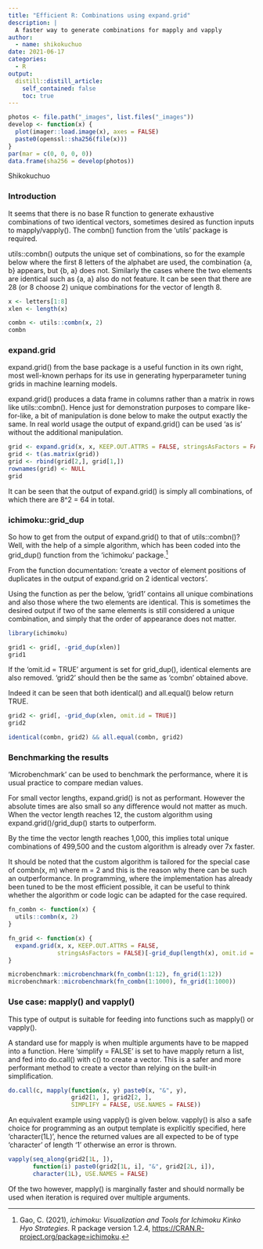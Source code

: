```yaml
---
title: "Efficient R: Combinations using expand.grid"
description: |
  A faster way to generate combinations for mapply and vapply
author:
  - name: shikokuchuo
date: 2021-06-17
categories:
  - R
output:
  distill::distill_article:
    self_contained: false
    toc: true
---
```


```r

photos <- file.path("_images", list.files("_images"))
develop <- function(x) {
  plot(imager::load.image(x), axes = FALSE)
  paste0(openssl::sha256(file(x)))
}
par(mar = c(0, 0, 0, 0))
data.frame(sha256 = develop(photos))

```
<aside> Shikokuchuo </aside>

### Introduction

It seems that there is no base R function to generate exhaustive combinations of two identical vectors, sometimes desired as function inputs to mapply/vapply(). The combn() function from the 'utils' package is required.

utils::combn() outputs the unique set of combinations, so for the example below where the first 8 letters of the alphabet are used, the combination {a, b} appears, but {b, a} does not. Similarly the cases where the two elements are identical such as {a, a} also do not feature. It can be seen that there are 28 (or 8 choose 2) unique combinations for the vector of length 8. 

```r
x <- letters[1:8]
xlen <- length(x)

combn <- utils::combn(x, 2)
combn
```

### expand.grid

expand.grid() from the base package is a useful function in its own right, most well-known perhaps for its use in generating hyperparameter tuning grids in machine learning models.

expand.grid() produces a data frame in columns rather than a matrix in rows like utils::combn(). Hence just for demonstration purposes to compare like-for-like, a bit of manipulation is done below to make the output exactly the same. In real world usage the output of expand.grid() can be used 'as is' without the additional manipulation.

```r
grid <- expand.grid(x, x, KEEP.OUT.ATTRS = FALSE, stringsAsFactors = FALSE)
grid <- t(as.matrix(grid))
grid <- rbind(grid[2,], grid[1,])
rownames(grid) <- NULL
grid
```

It can be seen that the output of expand.grid() is simply all combinations, of which there are 8^2 = 64 in total.

### ichimoku::grid_dup

So how to get from the output of expand.grid() to that of utils::combn()? Well, with the help of a simple algorithm, which has been coded into the grid_dup() function from the 'ichimoku' package.^[Gao, C. (2021), *ichimoku: Visualization and Tools for Ichimoku Kinko Hyo Strategies*. R package version 1.2.4, <https://CRAN.R-project.org/package=ichimoku>.]

From the function documentation: 'create a vector of element positions of duplicates in the output of expand.grid on 2 identical vectors'.

Using the function as per the below, 'grid1' contains all unique combinations and also those where the two elements are identical. This is sometimes the desired output if two of the same elements is still considered a unique combination, and simply that the order of appearance does not matter.

```r
library(ichimoku)

grid1 <- grid[, -grid_dup(xlen)]
grid1

```

If the 'omit.id = TRUE' argument is set for grid_dup(), identical elements are also removed. 'grid2' should then be the same as 'combn' obtained above.

Indeed it can be seen that both identical() and all.equal() below return TRUE.

```r
grid2 <- grid[, -grid_dup(xlen, omit.id = TRUE)]
grid2

identical(combn, grid2) && all.equal(combn, grid2)
```

### Benchmarking the results

'Microbenchmark' can be used to benchmark the performance, where it is usual practice to compare median values.

For small vector lengths, expand.grid() is not as performant. However the absolute times are also small so any difference would not matter as much. When the vector length reaches 12, the custom algorithm using expand.grid()/grid_dup() starts to outperform.

By the time the vector length reaches 1,000, this implies total unique combinations of 499,500 and the custom algorithm is already over 7x faster.

It should be noted that the custom algorithm is tailored for the special case of combn(x, m) where m = 2 and this is the reason why there can be such an outperformance. In programming, where the implementation has already been tuned to be the most efficient possible, it can be useful to think whether the algorithm or code logic can be adapted for the case required.

```r
fn_combn <- function(x) {
  utils::combn(x, 2)
}

fn_grid <- function(x) {
  expand.grid(x, x, KEEP.OUT.ATTRS = FALSE,
              stringsAsFactors = FALSE)[-grid_dup(length(x), omit.id = TRUE), ]
}

microbenchmark::microbenchmark(fn_combn(1:12), fn_grid(1:12))
microbenchmark::microbenchmark(fn_combn(1:1000), fn_grid(1:1000))

```

### Use case: mapply() and vapply()

This type of output is suitable for feeding into functions such as mapply() or vapply().

A standard use for mapply is when multiple arguments have to be mapped into a function. Here 'simplify = FALSE' is set to have mapply return a list, and fed into do.call() with c() to create a vector. This is a safer and more performant method to create a vector than relying on the built-in simplification.

```r
do.call(c, mapply(function(x, y) paste0(x, "&", y), 
                  grid2[1, ], grid2[2, ],
                  SIMPLIFY = FALSE, USE.NAMES = FALSE))

```

An equivalent example using vapply() is given below. vapply() is also a safe choice for programming as an output template is explicitly specified, here 'character(1L)', hence the returned values are all expected to be of type 'character' of length '1' otherwise an error is thrown.

```r
vapply(seq_along(grid2[1L, ]),
       function(i) paste0(grid2[1L, i], "&", grid2[2L, i]),
       character(1L), USE.NAMES = FALSE)
```

Of the two however, mapply() is marginally faster and should normally be used when iteration is required over multiple arguments.
